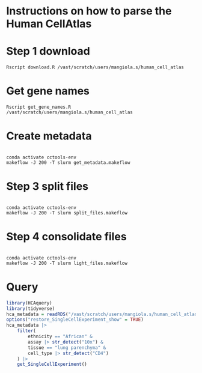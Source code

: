 # Instructions on how to parse the Human CellAtlas

# Step 1 download

```
Rscript download.R /vast/scratch/users/mangiola.s/human_cell_atlas

```
# Get gene names

```
Rscript get_gene_names.R /vast/scratch/users/mangiola.s/human_cell_atlas

```

# Create metadata

```

conda activate cctools-env
makeflow -J 200 -T slurm get_metadata.makeflow 

```

# Step 3 split files

```

conda activate cctools-env
makeflow -J 200 -T slurm split_files.makeflow 

```

# Step 4 consolidate files

```

conda activate cctools-env
makeflow -J 200 -T slurm light_files.makeflow 

```

# Query

```r
library(HCAquery)
library(tidyverse)
hca_metadata = readRDS("/vast/scratch/users/mangiola.s/human_cell_atlas/metadata.rds")
options("restore_SingleCellExperiment_show" = TRUE)
hca_metadata |> 
	filter(
		ethnicity == "African" & 
		assay |> str_detect("10x") & 
		tissue == "lung parenchyma" & 
		cell_type |> str_detect("CD4")
	) |> 
	get_SingleCellExperiment()
	
```
